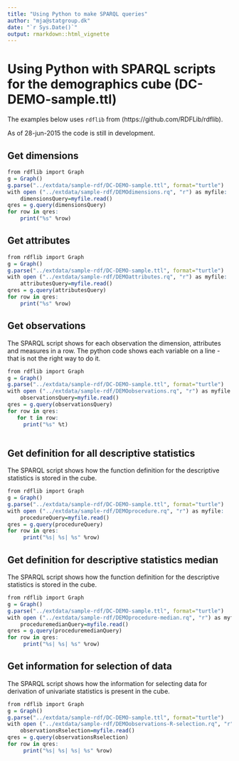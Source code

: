 ```yaml
---
title: "Using Python to make SPARQL queries"
author: "mja@statgroup.dk"
date: "`r Sys.Date()`"
output: rmarkdown::html_vignette
---
```


# Using Python with SPARQL scripts for the demographics cube (DC-DEMO-sample.ttl)

The examples below uses `rdflib` from (https://github.com/RDFLib/rdflib).

As of 28-jun-2015 the code is still in development.

## Get dimensions
```r
from rdflib import Graph
g = Graph()
g.parse("../extdata/sample-rdf/DC-DEMO-sample.ttl", format="turtle")
with open ("../extdata/sample-rdf/DEMOdimensions.rq", "r") as myfile:
    dimensionsQuery=myfile.read()
qres = g.query(dimensionsQuery)
for row in qres:
    print("%s" %row)
```

## Get attributes

```r
from rdflib import Graph
g = Graph()
g.parse("../extdata/sample-rdf/DC-DEMO-sample.ttl", format="turtle")
with open ("../extdata/sample-rdf/DEMOattributes.rq", "r") as myfile:
    attributesQuery=myfile.read()
qres = g.query(attributesQuery)
for row in qres:
    print("%s" %row)
```

## Get observations

The SPARQL script shows for each observation the dimension, attributes and measures in a row.
The python code shows each variable on a line - that is not the right way to do it.
```r
from rdflib import Graph
g = Graph()
g.parse("../extdata/sample-rdf/DC-DEMO-sample.ttl", format="turtle")
with open ("../extdata/sample-rdf/DEMOobservations.rq", "r") as myfile:
    observationsQuery=myfile.read()
qres = g.query(observationsQuery)
for row in qres:
   for t in row:
     print("%s" %t)
 
```

## Get definition for all descriptive statistics

The SPARQL script shows how the function definition for the descriptive statistics is stored in the cube.
```r
from rdflib import Graph
g = Graph()
g.parse("../extdata/sample-rdf/DC-DEMO-sample.ttl", format="turtle")
with open ("../extdata/sample-rdf/DEMOprocedure.rq", "r") as myfile:
    procedureQuery=myfile.read()
qres = g.query(procedureQuery)
for row in qres:
     print("%s| %s| %s" %row)

```

## Get definition for descriptive statistics median

The SPARQL script shows how the function definition for the descriptive statistics is stored in the cube.
```r
from rdflib import Graph
g = Graph()
g.parse("../extdata/sample-rdf/DC-DEMO-sample.ttl", format="turtle")
with open ("../extdata/sample-rdf/DEMOprocedure-median.rq", "r") as myfile:
    proceduremedianQuery=myfile.read()
qres = g.query(proceduremedianQuery)
for row in qres:
     print("%s| %s| %s" %row)

```

## Get information for selection of data

The SPARQL script shows how the information for selecting data for derivation of univariate statistics is present in the cube.
```r
from rdflib import Graph
g = Graph()
g.parse("../extdata/sample-rdf/DC-DEMO-sample.ttl", format="turtle")
with open ("../extdata/sample-rdf/DEMOobservations-R-selection.rq", "r") as myfile:
    observationsRselection=myfile.read()
qres = g.query(observationsRselection)
for row in qres:
     print("%s| %s| %s| %s" %row)

```


